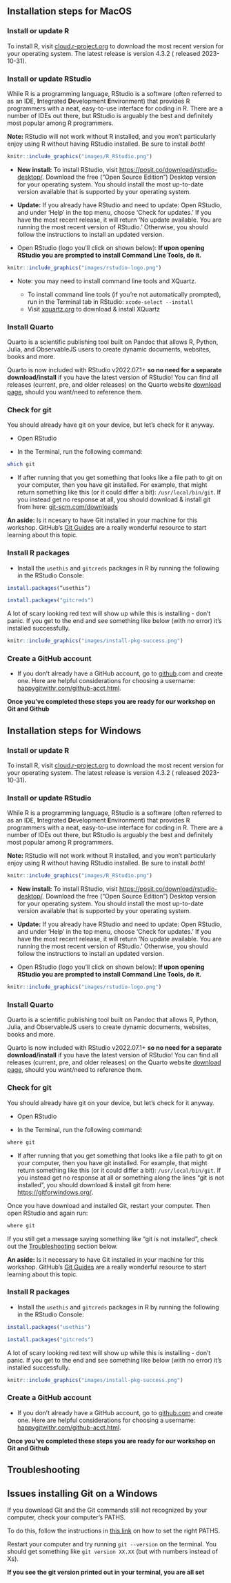 ## Installation steps for MacOS

### Install or update R

To install R, visit [cloud.r-project.org](https://cloud.r-project.org/) to download the most recent version for your operating system. The latest release is version 4.3.2 ( released 2023-10-31).

### Install or update RStudio

While R is a programming language, RStudio is a software (often referred to as an IDE, **I**ntegrated **D**evelopment **E**nvironment) that provides R programmers with a neat, easy-to-use interface for coding in R. There are a number of IDEs out there, but RStudio is arguably the best and definitely most popular among R programmers.

**Note:** RStudio will not work without R installed, and you won't particularly enjoy using R without having RStudio installed. Be sure to install *both*!

```r
knitr::include_graphics("images/R_RStudio.png")
```

- **New install:** To install RStudio, visit <https://posit.co/download/rstudio-desktop/>. Download the free (“Open Source Edition”) Desktop version for your operating system. You should install the most up-to-date version available that is supported by your operating system.

- **Update:** If you already have RStudio and need to update: Open RStudio, and under ‘Help’ in the top menu, choose ‘Check for updates.’ If you have the most recent release, it will return ‘No update available. You are running the most recent version of RStudio.’ Otherwise, you should follow the instructions to install an updated version.

- Open RStudio (logo you'll click on shown below): **If upon opening RStudio you are prompted to install Command Line Tools, do it.**

```r
knitr::include_graphics("images/rstudio-logo.png")
```

- Note: you may need to install command line tools and XQuartz. 
   
  - To install command line tools (if you’re not automatically prompted), run in the Terminal tab in RStudio: `xcode-select --install` 
  - Visit [xquartz.org](https://www.xquartz.org/) to download & install XQuartz

### Install Quarto 

Quarto is a scientific publishing tool built on Pandoc that allows R, Python, Julia, and ObservableJS users to create dynamic documents, websites, books and more.  

Quarto is now included with RStudio v2022.07.1+ **so no need for a separate download/install** if you have the latest version of RStudio! You can find all releases (current, pre, and older releases) on the Quarto website [download page](https://quarto.org/docs/download/), should you want/need to reference them.

### Check for git

You should already have git on your device, but let’s check for it anyway. 

- Open RStudio

- In the Terminal, run the following command:

```bash
which git
```

- If after running that you get something that looks like a file path to git on your computer, then you have git installed. For example, that might return something like this (or it could differ a bit): `/usr/local/bin/git`. If you instead get no response at all, you should download & install git from here: [git-scm.com/downloads](https://git-scm.com/downloads)

**An aside:** Is it ncesary to have Git installed in your machine for this workshop. GitHub's [Git Guides](https://github.com/git-guides) are a really wonderful resource to start learning about this topic.

 

### Install R packages

- Install the `usethis` and `gitcreds` packages in R by running the following in the RStudio Console: 

```r
install.packages(“usethis”)

install.packages("gitcreds")
```
    
A lot of scary looking red text will show up while this is installing - don’t panic. If you get to the end and see something like below (with no error) it’s installed successfully.

```r
knitr::include_graphics("images/install-pkg-success.png")
```


### Create a GitHub account 

- If you don’t already have a GitHub account, go to [github](https://github.com/).com and create one. Here are helpful considerations for choosing a username: [happygitwithr.com/github-acct.html](https://happygitwithr.com/github-acct.html).


**Once you've completed these steps you are ready for our workshop on Git and Github**




## Installation steps for Windows

### Install or update R

To install R, visit [cloud.r-project.org](https://cloud.r-project.org/) to download the most recent version for your operating system. The latest release is version 4.3.2 ( released 2023-10-31).

### Install or update RStudio

While R is a programming language, RStudio is a software (often referred to as an IDE, **I**ntegrated **D**evelopment **E**nvironment) that provides R programmers with a neat, easy-to-use interface for coding in R. There are a number of IDEs out there, but RStudio is arguably the best and definitely most popular among R programmers.

**Note:** RStudio will not work without R installed, and you won't particularly enjoy using R without having RStudio installed. Be sure to install *both*!

```r
knitr::include_graphics("images/R_RStudio.png")
```

- **New install:** To install RStudio, visit <https://posit.co/download/rstudio-desktop/>. Download the free (“Open Source Edition”) Desktop version for your operating system. You should install the most up-to-date version available that is supported by your operating system.

- **Update:** If you already have RStudio and need to update: Open RStudio, and under ‘Help’ in the top menu, choose ‘Check for updates.’ If you have the most recent release, it will return ‘No update available. You are running the most recent version of RStudio.’ Otherwise, you should follow the instructions to install an updated version.

- Open RStudio (logo you'll click on shown below): **If upon opening RStudio you are prompted to install Command Line Tools, do it.**

```r
knitr::include_graphics("images/rstudio-logo.png")
```


### Install Quarto 

Quarto is a scientific publishing tool built on Pandoc that allows R, Python, Julia, and ObservableJS users to create dynamic documents, websites, books and more.  

Quarto is now included with RStudio v2022.07.1+ **so no need for a separate download/install** if you have the latest version of RStudio! You can find all releases (current, pre, and older releases) on the Quarto website [download page](https://quarto.org/docs/download/), should you want/need to reference them.

### Check for git

You should already have git on your device, but let’s check for it anyway. 

- Open RStudio

- In the Terminal, run the following command:

```bash
where git
```

- If after running that you get something that looks like a file path to git on your computer, then you have git installed. For example, that might return something like this (or it could differ a bit): `/usr/local/bin/git`. If you instead get no response at all or something along the lines "git is not installed", you should download & install git from here: <https://gitforwindows.org/>.

Once you have download and installed Git, restart your computer. Then open RStudio and again run:

```bash
where git
```

If you still get a message saying something like "git is not installed", check out the [Troubleshooting](/session_04.html#troubleshooting) section below.

**An aside:** Is it necessary to have Git installed in your machine for this workshop. GitHub's [Git Guides](https://github.com/git-guides) are a really wonderful resource to start learning about this topic.

 

### Install R packages

- Install the `usethis` and `gitcreds` packages in R by running the following in the RStudio Console: 

```r
install.packages("usethis")

install.packages("gitcreds")
```
    
A lot of scary looking red text will show up while this is installing - don’t panic. If you get to the end and see something like below (with no error) it’s installed successfully.

```r
knitr::include_graphics("images/install-pkg-success.png")
```


### Create a GitHub account 

- If you don’t already have a GitHub account, go to [github.com](https://github.com/) and create one. Here are helpful considerations for choosing a username: [happygitwithr.com/github-acct.html](https://happygitwithr.com/github-acct.html).


**Once you've completed these steps you are ready for our workshop on Git and Github**

## Troubleshooting

:::callout-warning
## Issues installing Git on a Windows
If you download Git and the Git commands still not recognized by your computer, check your computer's PATHS.

To do this, follow the instructions in [this link](https://stackoverflow.com/questions/4492979/error-git-is-not-recognized-as-an-internal-or-external-command) on how to set the right PATHS.


Restart your computer and try running `git --version` on the terminal. You should get something like `git version XX.XX` (but with numbers instead of Xs).

**If you see the git version printed out in your terminal, you are all set**
:::


